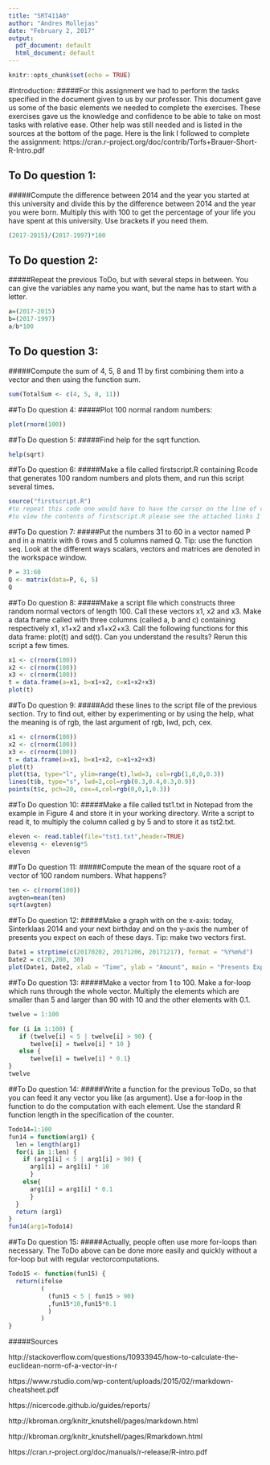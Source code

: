---
title: "SRT411A0"
author: "Andres Mollejas"
date: "February 2, 2017"
output:
  pdf_document: default
  html_document: default
---

```{r setup, include=FALSE}
knitr::opts_chunk$set(echo = TRUE)
```
#Introduction: 
#####For this assignment we had to perform the tasks specified in the document given to us by our professor. This document gave us some of the basic elements we needed to complete the exercises. These exercises gave us the knowledge and confidence to be able to take on most tasks with relative ease. Other help was still needed and is listed in the sources at the bottom of the page. 
Here is the link I followed to complete the assignment:
https://cran.r-project.org/doc/contrib/Torfs+Brauer-Short-R-Intro.pdf

## To Do question 1: 
#####Compute the difference between 2014 and the year you started at this university and divide this by the difference between 2014 and the year you were born. Multiply this with 100 to get the percentage of your life you have spent at this university. Use brackets if you need them.
```{r}
(2017-2015)/(2017-1997)*100
```

## To Do question 2: 
#####Repeat the previous ToDo, but with several steps in between. You can give the variables any name you want, but the name has to start with a letter.
```{r}
a=(2017-2015)
b=(2017-1997)
a/b*100
```

## To Do question 3:
#####Compute the sum of 4, 5, 8 and 11 by first combining them into a vector and then using the function sum.
```{r}
sum(TotalSum <- c(4, 5, 8, 11))
```
##To Do question 4:
#####Plot 100 normal random numbers:
```{r}
plot(rnorm(100))
```

##To Do question 5: 
#####Find help for the sqrt function.
```{r}
help(sqrt) 
```

##To Do question 6: 
#####Make a file called firstscript.R containing Rcode that generates 100 random numbers and plots them, and run this script several times.
```{r}
source("firstscript.R")
#to repeat this code one would have to have the cursor on the line of code and keep pressing control + enter.
#to view the contents of firstscript.R please see the attached links I have uploaded
```

##To Do question 7: 
#####Put the numbers 31 to 60 in a vector named P and in a matrix with 6 rows and 5 columns named Q. Tip: use the function seq. Look at the different ways scalars, vectors and matrices are denoted in the workspace window.
```{r}
P = 31:60
Q <- matrix(data=P, 6, 5)
Q

```

##To Do question 8: 
#####Make a script file which constructs three random normal vectors of length 100. Call these vectors x1, x2 and x3. Make a data frame called with three columns (called a, b and c) containing respectively x1, x1+x2 and x1+x2+x3. Call the following functions for this data frame: plot(t) and sd(t). Can you understand the results? Rerun this script a few times.
```{r}
x1 <- c(rnorm(100))
x2 <- c(rnorm(100))
x3 <- c(rnorm(100))
t = data.frame(a=x1, b=x1+x2, c=x1+x2+x3)
plot(t)
```

##To Do question 9: 
#####Add these lines to the script file of the previous section. Try to find out, either by experimenting or by using the help, what the meaning is of rgb, the last argument of rgb, lwd, pch, cex.
```{r}
x1 <- c(rnorm(100))
x2 <- c(rnorm(100))
x3 <- c(rnorm(100))
t = data.frame(a=x1, b=x1+x2, c=x1+x2+x3)
plot(t)
plot(t$a, type="l", ylim=range(t),lwd=3, col=rgb(1,0,0,0.3))
lines(t$b, type="s", lwd=2,col=rgb(0.3,0.4,0.3,0.9))
points(t$c, pch=20, cex=4,col=rgb(0,0,1,0.3))
```

##To Do question 10: 
#####Make a file called tst1.txt in Notepad from the example in Figure 4 and store it in your working directory. Write a script to read it, to multiply the column called g by 5 and to store it as tst2.txt.
```{r}
eleven <- read.table(file="tst1.txt",header=TRUE)
eleven$g <- eleven$g*5
eleven
```
##To Do question 11: 
#####Compute the mean of the square root of a vector of 100 random numbers. What happens?
```{r}
ten <- c(rnorm(100))
avgten=mean(ten)
sqrt(avgten)
```
##To Do question 12: 
#####Make a graph with on the x-axis: today, Sinterklaas 2014 and your next birthday and on the y-axis the number of presents you expect on each of these days. Tip: make two vectors first.
```{r}
Date1 = strptime(c(20170202, 20171206, 20171217), format = "%Y%m%d")
Date2 = c(20,200, 30)
plot(Date1, Date2, xlab = "Time", ylab = "Amount", main = "Presents Expected")
```
##To Do question 13: 
#####Make a vector from 1 to 100. Make a for-loop which runs through the whole vector. Multiply the elements which are smaller than 5 and larger than 90 with 10 and the other elements with 0.1.
```{r}
twelve = 1:100

for (i in 1:100) {
   if (twelve[i] < 5 | twelve[i] > 90) {
      twelve[i] = twelve[i] * 10 }
   else {
      twelve[i] = twelve[i] * 0.1}
}
twelve
```

##To Do question 14: 
#####Write a function for the previous ToDo, so that you can feed it any vector you like (as argument). Use a for-loop in the function to do the computation with each element. Use the standard R function length in the specification of the counter.
```{r}
Todo14=1:100
fun14 = function(arg1) {
  len = length(arg1)
  for(i in 1:len) {
    if (arg1[i] < 5 | arg1[i] > 90) {
      arg1[i] = arg1[i] * 10
      }
    else{
      arg1[i] = arg1[i] * 0.1
      }
  }
  return (arg1)
}
fun14(arg1=Todo14)
```
##To Do question 15: 
#####Actually, people often use more for-loops than necessary. The ToDo above can be done more easily and quickly without a for-loop but with regular vectorcomputations.
```{r}
Todo15 <- function(fun15) {
  return(ifelse
         (
           (fun15 < 5 | fun15 > 90)
           ,fun15*10,fun15*0.1 
           )
         )
}
```
#####Sources 

http://stackoverflow.com/questions/10933945/how-to-calculate-the-euclidean-norm-of-a-vector-in-r

https://www.rstudio.com/wp-content/uploads/2015/02/rmarkdown-cheatsheet.pdf

https://nicercode.github.io/guides/reports/

http://kbroman.org/knitr_knutshell/pages/markdown.html

http://kbroman.org/knitr_knutshell/pages/Rmarkdown.html

https://cran.r-project.org/doc/manuals/r-release/R-intro.pdf




